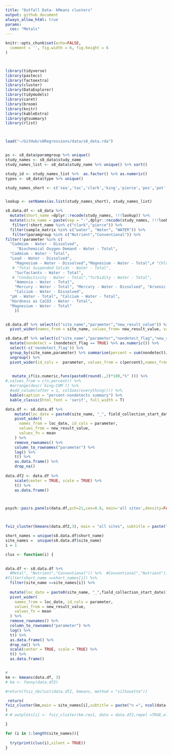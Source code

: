 ```yaml
---
title: "Outfall Data- kMeans clusters"
output: github_document
always_allow_html: true
params: 
  coc: "Metals"
---
```


```r

knitr::opts_chunk$set(echo=FALSE, 
  comment = '', fig.width = 6, fig.height = 6
)



library(tidyverse)
library(pastecs)
library(factoextra)
library(cluster)
library(DataExplorer)
library(tidymodels)
library(caret)
library(broom)
library(knitr)
library(kableExtra)
library(gtsummary)
library(rlist)



load("~/GitHub/s8Regressions/data/s8_data.rda")


ps <- s8_data$paramgroup %>% unique()
study_names <- s8_data$study_name
study_names_list <- s8_data$study_name %>% unique() %>% sort()

study_id <- study_names_list %>%  as.factor() %>% as.numeric()
types <- s8_data$type %>% unique()

study_names_short <- c('sea','tac','clark','king','pierce','pos','pot','sno')


lookup <- setNames(as.list(study_names_short), study_names_list)


```

```r


s8.data.df <- s8_data %>% 
  mutate(short_name =dplyr::recode(study_names, !!!lookup)) %>% 
  mutate(site_name = paste(sep = "-",dplyr::recode(study_names, !!!lookup),type)) %>% 
   filter(!short_name %in% c("clark","pierce")) %>% 
  filter(sample_matrix %in% c("water", "Water", "WATER")) %>% 
   filter(paramgroup %in% c("Nutrient","Conventional")) %>% 
filter(!parameter %in% c(
  "Cadmium - Water - Dissolved",
     "Biochemical Oxygen Demand - Water - Total", 
  "Cadmium - Water - Total",
  "Lead - Water - Dissolved",
    "Magnesium - Water - Dissolved","Magnesium - Water - Total",# "Chloride - Water - Total",
   # "Total Suspended Solids - Water - Total",
    "Surfactants - Water - Total",
   # "Conductivity - Water - Total","Turbidity - Water - Total",
    "Ammonia - Water - Total",
    "Mercury - Water - Total", "Mercury - Water - Dissolved", "Arsenic - Water - Dissolved",
    "Calcium - Water - Dissolved", 
  "pH - Water - Total", "Calcium - Water - Total", 
  "Hardness as CaCO3 - Water - Total", 
  "Magnesium - Water - Total"
    )) 


s8.data.df %>% select(c("site_name","parameter","new_result_value")) %>% 
  pivot_wider(names_from = site_name, values_from= new_result_value, values_fn = length) %>%  kable(caption = "Number of sampling events") %>% kable_classic(full_width = F)

s8.data.df %>% select(c("site_name","parameter","nondetect_flag","new_result_value")) %>% 
  mutate(nondetect = (nondetect_flag == TRUE) %>% as.numeric()) %>% 
  select(-c('nondetect_flag')) %>% 
  group_by(site_name,parameter) %>% summarise(percent = sum(nondetect)/length(new_result_value)) %>% 
  ungroup() %>% 
  pivot_wider(id_cols =  parameter, values_from = c(percent),names_from = site_name) %>% 

  
   mutate_if(is.numeric,funs(paste0(round(.,2)*100,"%" ))) %>% 
#,values_from = c(n,percent)) %>% 
  #arrange(desc(`king-COM`)) %>% 
  #add_column(after = 1, colSums(everything())) %>% 
  kable(caption = "percent-nondetects summary") %>% 
  kable_classic(html_font = 'serif', full_width = T)


```

```r

data.df <- s8.data.df %>%
    mutate(loc_date = paste0(site_name, "_", field_collection_start_date)) %>%
    pivot_wider(
      names_from = loc_date, id_cols = parameter,
      values_from = new_result_value,
      values_fn = mean
    ) %>%
    remove_rownames() %>%
    column_to_rownames("parameter") %>%
    log() %>%
    t() %>%
    as.data.frame() %>%
    drop_na()
    
data.df2 <- data.df %>%
    scale(center = TRUE, scale = TRUE) %>%
    t() %>%
    as.data.frame()



psych::pairs.panels(data.df,pch=21,cex=0.8, main='all sites',density=FALSE,ellipses=FALSE,stars=TRUE,cex.cor=1)



fviz_cluster(kmeans(data.df2,3), main = "all sites", subtitle = paste("n =", ncol(data.df2)), data = data.df2, repel = TRUE, show.clust.cent = FALSE, ellipse.type = "confidence", ellipse.level = 0.90)
```

```r
short_names = unique(s8.data.df$short_name)
site_names =  unique(s8.data.df$site_name)
i = 1

clus <- function(i) {
  

data.df <- s8.data.df %>% 
  #Metal", "Nutrient","Conventional")) %>%  #Conventional","Nutrient")) %>% #Nutrient","Conventional")) %>%
#filter(short_name ==short_names[i]) %>% 
  filter(site_name ==site_names[i]) %>% 
 
  mutate(loc_date = paste0(site_name, "_",field_collection_start_date)) %>%
  pivot_wider(
    names_from = loc_date, id_cols = parameter,
    values_from = new_result_value,
    values_fn = mean
  ) %>%
  remove_rownames() %>%
  column_to_rownames("parameter") %>%
  log() %>% 
  t() %>%
  as.data.frame() %>%
  drop_na() %>%
  scale(center = TRUE, scale = TRUE) %>% 
  t() %>%
  as.data.frame() 


# 
km <- kmeans(data.df, 3)
# km <- fanny(data.df2)

#return(fviz_nbclust(data.df2, kmeans, method = "silhouette"))

 return(
fviz_cluster(km,main = site_names[i],subtitle = paste("n =", ncol(data.df)), data = data.df,repel =TRUE,show.clust.cent = FALSE,ellipse.type = "confidence", ellipse.level = 0.90)
)
# # outplots[i] <- fviz_cluster(km.res1, data = data.df2,repel =TRUE,ellipse.type = "convex",show.clust.cent = FALSE)

}


```


```r


for (i in 1:length(site_names)){
  
  try(print(clus(i),silent = TRUE))
}
```
